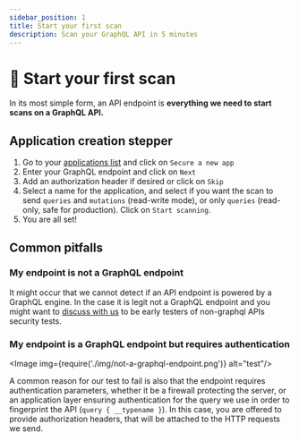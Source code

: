 ```yaml
---
sidebar_position: 1
title: Start your first scan
description: Scan your GraphQL API in 5 minutes
---
```



# 🔎 Start your first scan

In its most simple form, an API endpoint is **everything we need to start scans on a GraphQL API.**

## Application creation stepper

1. Go to your [applications list](https://app.escape.tech) and click on `Secure a new app`
2. Enter your GraphQL endpoint and click on `Next`
3. Add an authorization header if desired or click on `Skip`
4. Select a name for the application, and select if you want the scan to send `queries` and `mutations` (read-write mode), or only `queries` (read-only, safe for production). Click on `Start scanning`.
5. You are all set!

## Common pitfalls

### My endpoint is not a GraphQL endpoint

It might occur that we cannot detect if an API endpoint is powered by a GraphQL engine. In the case it is legit not a GraphQL endpoint and you might want to [discuss with us](https://discord.escape.tech) to be early testers of non-graphql APIs security tests.

### My endpoint is a GraphQL endpoint but requires authentication

<Image img={require('./img/not-a-graphql-endpoint.png')} alt="test"/>

A common reason for our test to fail is also that the endpoint requires authentication parameters, whether it be a firewall protecting the server, or an application layer ensuring authentication for the query we use in order to fingerprint the API (`query { __typename }`). In this case, you are offered to provide authorization headers, that will be attached to the HTTP requests we send.
